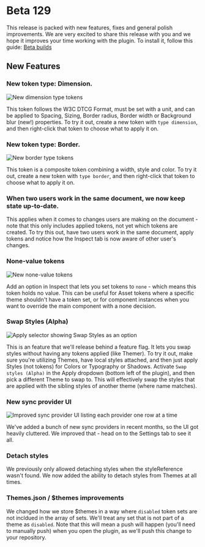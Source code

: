 # Beta 129

This release is packed with new features, fixes and general polish improvements. We are very excited to share this release with you and we hope it improves your time working with the plugin. To install it, follow this guide: [Beta builds](contributing/beta-builds)
## New Features
### New token type: Dimension. 

![New dimension type tokens](/beta-129/dimension-type.png)

This token follows the W3C DTCG Format, must be set with a unit, and can be applied to Spacing, Sizing, Border radius, Border width or Background blur (new!) properties. To try it out, create a new token with `type dimension`, and then right-click that token to choose what to apply it on.

### New token type: Border.
![New border type tokens](/beta-129/border-type.png)

This token is a composite token combining a width, style and color. To try it out, create a new token with `type border`, and then right-click that token to choose what to apply it on.

### When two users work in the same document, we now keep state up-to-date.
This applies when it comes to changes users are making on the document - note that this only includes applied tokens, not yet which tokens are created. To try this out, have two users work in the same document, apply tokens and notice how the Inspect tab is now aware of other user's changes.

### None-value tokens
![New none-value tokens](/beta-129/none-tokens.png)

Add an option in Inspect that lets you set tokens to `none` - which means this token holds no value. This can be useful for Asset tokens where a specific theme shouldn't have a token set, or for component instances when you want to override the main component with a none decision.

### Swap Styles (Alpha)
![Apply selector showing Swap Styles as an option](/beta-129/swap-styles.png)

This is an feature that we'll release behind a feature flag. It lets you swap styles without having any tokens applied (like Themer). To try it out, make sure you're utilizing Themes, have local styles attached, and then just apply Styles (not tokens) for Colors or Typography or Shadows. Activate `Swap styles (Alpha)` in the Apply dropdown (bottom left of the plugin), and then pick a different Theme to swap to. This will effectively swap the styles that are applied with the sibling styles of another theme (where name matches).

### New sync provider UI
![Improved sync provider UI listing each provider one row at a time](/beta-129/sync-ui.png)

We've added a bunch of new sync providers in recent months, so the UI got heavily cluttered. We improved that - head on to the Settings tab to see it all.

### Detach styles
We previously only allowed detaching styles when the styleReference wasn't found. We now added the ability to detach styles from Themes at all times.

### Themes.json / $themes improvements
We changed how we store $themes in a way where `disabled` token sets are not incldued in the array of sets. We'll treat any set that is not part of a theme as `disabled`. Note that this will mean a push will happen (you'll need to manually push) when you open the plugin, as we'll push this change to your repository.